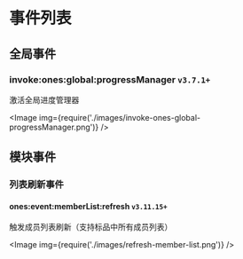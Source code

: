 
# 事件列表

## 全局事件

### invoke:ones:global:progressManager `v3.7.1+`

激活全局进度管理器

<Image img={require('./images/invoke-ones-global-progressManager.png')} />

## 模块事件

### 列表刷新事件

#### ones:event:memberList:refresh `v3.11.15+`

触发成员列表刷新（支持标品中所有成员列表）

<Image img={require('./images/refresh-member-list.png')} />
